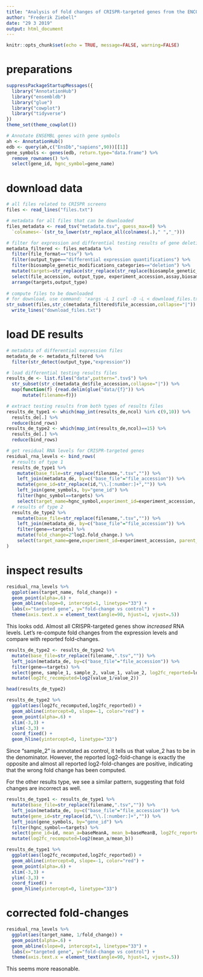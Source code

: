 ```yaml
---
title: "Analysis of fold changes of CRISPR-targeted genes from the ENCODE data set"
author: "Frederik Ziebell"
date: "29 3 2019"
output: html_document
---
```


```r
knitr::opts_chunk$set(echo = TRUE, message=FALSE, warning=FALSE)
```

# preparations
```r
suppressPackageStartupMessages({
  library("AnnotationHub")
  library("ensembldb")
  library("glue")
  library("cowplot")
  library("tidyverse")
})
theme_set(theme_cowplot())

# Annotate ENSEMBL genes with gene symbols
ah <- AnnotationHub()
edb <- query(ah,c("EnsDb","sapiens",90))[[1]]
gene_symbols <- genes(edb, return.type="data.frame") %>%
  remove_rownames() %>%
  select(gene_id, hgnc_symbol=gene_name)
```

# download data
```r
# all files related to CRISPR screens
files <- read_lines("files.txt")

# metadata for all files that can be downloaded
files_metadata <- read_tsv("metadata.tsv", guess_max=0) %>%
  `colnames<-`(str_to_lower(str_replace_all(colnames(.)," ","_")))

# filter for expression and differential testing results of gene deletions
metadata_filtered <- files_metadata %>%
  filter(file_format=="tsv") %>%
  filter(output_type=="differential expression quantifications") %>%
  filter(biosample_genetic_modifications_categories=="deletion") %>%
  mutate(targets=str_replace(str_replace(str_replace(biosample_genetic_modifications_targets,"/targets/|",""),"-human/",""),"Non-specific%20target%20control","control")) %>%
  select(file_accession, output_type, experiment_accession,assay,biosample_term_name,targets) %>%
  arrange(targets,output_type)
  
# compute files to be downloaded
# for download, use command: 'xargs -L 1 curl -O -L < download_files.txt'
str_subset(files,str_c(metadata_filtered$file_accession,collapse="|")) %>%
  write_lines("download_files.txt")
```

# load DE results
```r
# metadata of differential expression files
metadata_de <- metadata_filtered %>%
  filter(str_detect(output_type,"expression"))

# load differential testing results files
results_de <- list.files("data",pattern=".tsv$") %>%
  str_subset(str_c(metadata_de$file_accession,collapse="|")) %>%
  map(function(f) {read.delim(glue("data/{f}")) %>%
      mutate(filename=f)})

# extract testing results from both types of results files
results_de_type1 <- which(map_int(results_de,ncol) %in% c(9,10)) %>%
  results_de[.] %>%
  reduce(bind_rows)
results_de_type2 <- which(map_int(results_de,ncol)==15) %>%
  results_de[.] %>%
  reduce(bind_rows)

# get residual RNA levels for CRISPR-targeted genes
residual_rna_levels <- bind_rows(
  # results of type 1
  results_de_type1 %>%
    mutate(base_file=str_replace(filename,".tsv","")) %>%
    left_join(metadata_de, by=c("base_file"="file_accession")) %>%
    mutate(gene_id=str_replace(id,"\\.[:number:]+","")) %>%
    left_join(gene_symbols, by="gene_id") %>%
    filter(hgnc_symbol==targets) %>%
    select(target_name=hgnc_symbol,experiment_id=experiment_accession, parent_line=biosample_term_name, fold_change=foldChange),
  # results of type 2
  results_de_type2 %>%
    mutate(base_file=str_replace(filename,".tsv","")) %>%
    left_join(metadata_de, by=c("base_file"="file_accession")) %>%
    filter(gene==targets) %>%
    mutate(fold_change=2^log2.fold_change.) %>%
    select(target_name=gene,experiment_id=experiment_accession, parent_line=biosample_term_name, fold_change)
) 
```

# inspect results
```r
residual_rna_levels %>%
  ggplot(aes(target_name, fold_change)) +
  geom_point(alpha=.6) +
  geom_abline(slope=0, intercept=1, linetype="33") +
  labs(x="targeted gene", y="fold-change vs control") +
  theme(axis.text.x = element_text(angle=90, hjust=1, vjust=.5))
```

This looks odd. Almost all CRISPR-targeted genes show *increased* RNA levels. Let's re-compute fold changes from the expression levels and compare with reported fold-changes.

```r
results_de_type2 <- results_de_type2 %>%
  mutate(base_file=str_replace(filename,".tsv","")) %>%
  left_join(metadata_de, by=c("base_file"="file_accession")) %>%
  filter(gene==targets) %>%
  select(gene, sample_1, sample_2, value_1, value_2, log2fc_reported=log2.fold_change.) %>%
  mutate(log2fc_recomputed=log2(value_1/value_2))

head(results_de_type2)

results_de_type2 %>%
  ggplot(aes(log2fc_recomputed,log2fc_reported)) +
  geom_abline(intercept=0, slope=-1, color="red") +
  geom_point(alpha=.6) +
  xlim(-3,3) +
  ylim(-3,3) +
  coord_fixed() +
  geom_hline(yintercept=0, linetype="33")
```

Since "sample_2" is annotated as control, it tells us that value_2 has to be in the denominator. However, the reported log2-fold-change is exactly the opposite and almost all reported log2-fold-changes are positive, indicating that the wrong fold change has been computed.

For the other results type, we see a similar pattern, suggesting that fold changes are incorrect as well.
```r
results_de_type1 <- results_de_type1 %>%
  mutate(base_file=str_replace(filename,".tsv","")) %>%
  left_join(metadata_de, by=c("base_file"="file_accession")) %>%
  mutate(gene_id=str_replace(id,"\\.[:number:]+","")) %>%
  left_join(gene_symbols, by="gene_id") %>%
  filter(hgnc_symbol==targets) %>%
  select(gene_id=id, mean_a=baseMeanA, mean_b=baseMeanB, log2fc_reported=log2FoldChange) %>%
  mutate(log2fc_recomputed=log2(mean_a/mean_b)) 

results_de_type1 %>%
  ggplot(aes(log2fc_recomputed,log2fc_reported)) +
  geom_abline(intercept=0, slope=-1, color="red") +
  geom_point(alpha=.6) +
  xlim(-3,3) +
  ylim(-3,3) +
  coord_fixed() +
  geom_hline(yintercept=0, linetype="33")
```

# corrected fold-changes
```r
residual_rna_levels %>%
  ggplot(aes(target_name, 1/fold_change)) +
  geom_point(alpha=.6) +
  geom_abline(slope=0, intercept=1, linetype="33") +
  labs(x="targeted gene", y="fold-change vs control") +
  theme(axis.text.x = element_text(angle=90, hjust=1, vjust=.5))
```

This seems more reasonable.
